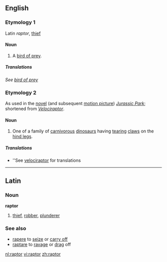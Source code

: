 ==English==

===Etymology 1===
Latin ''raptor'', [[thief]]

====Noun====
{{en-noun}}

# A [[bird of prey]].

=====Translations=====
''See [[bird of prey]]''

===Etymology 2===
As used in the [[novel]] (and subsequent [[motion picture]]) ''[[w:Jurassic Park|Jurassic Park]]''; shortened from ''[[Velociraptor]]''.

====Noun====
{{en-noun}}
# One of a family of [[carnivorous]] [[dinosaur]]s having [[tear]]ing [[claw]]s on the [[hind leg]]s.

=====Translations=====
* ''See [[velociraptor]] for translations

----

==Latin==

===Noun===
'''raptor'''

# [[thief]], [[robber]], [[plunderer]]

===See also===
* [[rapere]] to [[seize]] or [[carry off]]
* [[raptare]] to [[ravage]] or [[drag]] off

[[nl:raptor]]
[[vi:raptor]]
[[zh:raptor]]